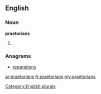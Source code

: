 ==English==

===Noun===
'''praetorians'''

# {{plural of|[[praetorian]]}}

===Anagrams===
* [[reparations#English|reparations]]

[[Category:English plurals]]

[[ar:praetorians]]
[[fr:praetorians]]
[[my:praetorians]]